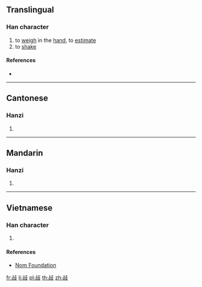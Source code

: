 {{character info/new}}
==Translingual==

===Han character===
{{Han char|rn=66|rad=攴|as=05|sn=9|four=21647|canj=YRYE|ids=⿰占攴}}

# to [[weigh]] in the [[hand]], to [[estimate]]
# to [[shake]]

====References====
* {{Han ref|kx=0469.190|dkj=13155|dj=0819.070|hdz=21452.050|uh=6541|ud=25921|bh=CEE7|bd=52967}}

----

==Cantonese==

===Hanzi===
{{yue-hanzi|jyut=[[dim1]]|y=dim1}}

# {{defn|lang=yue|sort=攴05}}

----

==Mandarin==

===Hanzi===
{{cmn-hanzi|pin=[[diān]] ([[dian1]])|wg=tien<sup>1</sup>}}

# {{defn|lang=cmn|sort=攴05}}

----

==Vietnamese==

===Han character===
{{vi-readings|rs=攴05|hanviet=điên}}

# {{defn|lang=vi|sort=攴05}}

====References====
* [http://nomfoundation.org/common/nom_details.php?codepoint=6541 Nom Foundation]

[[fr:敁]]
[[li:敁]]
[[pl:敁]]
[[th:敁]]
[[zh:敁]]